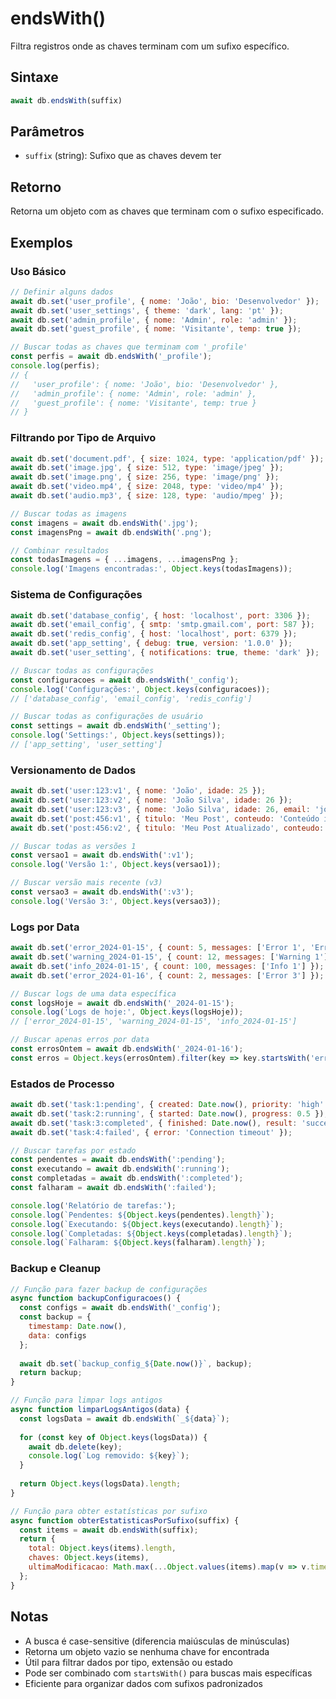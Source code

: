 
# endsWith()

Filtra registros onde as chaves terminam com um sufixo específico.

## Sintaxe

```javascript
await db.endsWith(suffix)
```

## Parâmetros

- `suffix` (string): Sufixo que as chaves devem ter

## Retorno

Retorna um objeto com as chaves que terminam com o sufixo especificado.

## Exemplos

### Uso Básico

```javascript
// Definir alguns dados
await db.set('user_profile', { nome: 'João', bio: 'Desenvolvedor' });
await db.set('user_settings', { theme: 'dark', lang: 'pt' });
await db.set('admin_profile', { nome: 'Admin', role: 'admin' });
await db.set('guest_profile', { nome: 'Visitante', temp: true });

// Buscar todas as chaves que terminam com '_profile'
const perfis = await db.endsWith('_profile');
console.log(perfis);
// {
//   'user_profile': { nome: 'João', bio: 'Desenvolvedor' },
//   'admin_profile': { nome: 'Admin', role: 'admin' },
//   'guest_profile': { nome: 'Visitante', temp: true }
// }
```

### Filtrando por Tipo de Arquivo

```javascript
await db.set('document.pdf', { size: 1024, type: 'application/pdf' });
await db.set('image.jpg', { size: 512, type: 'image/jpeg' });
await db.set('image.png', { size: 256, type: 'image/png' });
await db.set('video.mp4', { size: 2048, type: 'video/mp4' });
await db.set('audio.mp3', { size: 128, type: 'audio/mpeg' });

// Buscar todas as imagens
const imagens = await db.endsWith('.jpg');
const imagensPng = await db.endsWith('.png');

// Combinar resultados
const todasImagens = { ...imagens, ...imagensPng };
console.log('Imagens encontradas:', Object.keys(todasImagens));
```

### Sistema de Configurações

```javascript
await db.set('database_config', { host: 'localhost', port: 3306 });
await db.set('email_config', { smtp: 'smtp.gmail.com', port: 587 });
await db.set('redis_config', { host: 'localhost', port: 6379 });
await db.set('app_setting', { debug: true, version: '1.0.0' });
await db.set('user_setting', { notifications: true, theme: 'dark' });

// Buscar todas as configurações
const configuracoes = await db.endsWith('_config');
console.log('Configurações:', Object.keys(configuracoes));
// ['database_config', 'email_config', 'redis_config']

// Buscar todas as configurações de usuário
const settings = await db.endsWith('_setting');
console.log('Settings:', Object.keys(settings));
// ['app_setting', 'user_setting']
```

### Versionamento de Dados

```javascript
await db.set('user:123:v1', { nome: 'João', idade: 25 });
await db.set('user:123:v2', { nome: 'João Silva', idade: 26 });
await db.set('user:123:v3', { nome: 'João Silva', idade: 26, email: 'joao@email.com' });
await db.set('post:456:v1', { titulo: 'Meu Post', conteudo: 'Conteúdo inicial' });
await db.set('post:456:v2', { titulo: 'Meu Post Atualizado', conteudo: 'Conteúdo revisado' });

// Buscar todas as versões 1
const versao1 = await db.endsWith(':v1');
console.log('Versão 1:', Object.keys(versao1));

// Buscar versão mais recente (v3)
const versao3 = await db.endsWith(':v3');
console.log('Versão 3:', Object.keys(versao3));
```

### Logs por Data

```javascript
await db.set('error_2024-01-15', { count: 5, messages: ['Error 1', 'Error 2'] });
await db.set('warning_2024-01-15', { count: 12, messages: ['Warning 1'] });
await db.set('info_2024-01-15', { count: 100, messages: ['Info 1'] });
await db.set('error_2024-01-16', { count: 2, messages: ['Error 3'] });

// Buscar logs de uma data específica
const logsHoje = await db.endsWith('_2024-01-15');
console.log('Logs de hoje:', Object.keys(logsHoje));
// ['error_2024-01-15', 'warning_2024-01-15', 'info_2024-01-15']

// Buscar apenas erros por data
const errosOntem = await db.endsWith('_2024-01-16');
const erros = Object.keys(errosOntem).filter(key => key.startsWith('error_'));
```

### Estados de Processo

```javascript
await db.set('task:1:pending', { created: Date.now(), priority: 'high' });
await db.set('task:2:running', { started: Date.now(), progress: 0.5 });
await db.set('task:3:completed', { finished: Date.now(), result: 'success' });
await db.set('task:4:failed', { error: 'Connection timeout' });

// Buscar tarefas por estado
const pendentes = await db.endsWith(':pending');
const executando = await db.endsWith(':running');
const completadas = await db.endsWith(':completed');
const falharam = await db.endsWith(':failed');

console.log('Relatório de tarefas:');
console.log(`Pendentes: ${Object.keys(pendentes).length}`);
console.log(`Executando: ${Object.keys(executando).length}`);
console.log(`Completadas: ${Object.keys(completadas).length}`);
console.log(`Falharam: ${Object.keys(falharam).length}`);
```

### Backup e Cleanup

```javascript
// Função para fazer backup de configurações
async function backupConfiguracoes() {
  const configs = await db.endsWith('_config');
  const backup = {
    timestamp: Date.now(),
    data: configs
  };
  
  await db.set(`backup_config_${Date.now()}`, backup);
  return backup;
}

// Função para limpar logs antigos
async function limparLogsAntigos(data) {
  const logsData = await db.endsWith(`_${data}`);
  
  for (const key of Object.keys(logsData)) {
    await db.delete(key);
    console.log(`Log removido: ${key}`);
  }
  
  return Object.keys(logsData).length;
}

// Função para obter estatísticas por sufixo
async function obterEstatisticasPorSufixo(suffix) {
  const items = await db.endsWith(suffix);
  return {
    total: Object.keys(items).length,
    chaves: Object.keys(items),
    ultimaModificacao: Math.max(...Object.values(items).map(v => v.timestamp || 0))
  };
}
```

## Notas

- A busca é case-sensitive (diferencia maiúsculas de minúsculas)
- Retorna um objeto vazio se nenhuma chave for encontrada
- Útil para filtrar dados por tipo, extensão ou estado
- Pode ser combinado com `startsWith()` para buscas mais específicas
- Eficiente para organizar dados com sufixos padronizados
